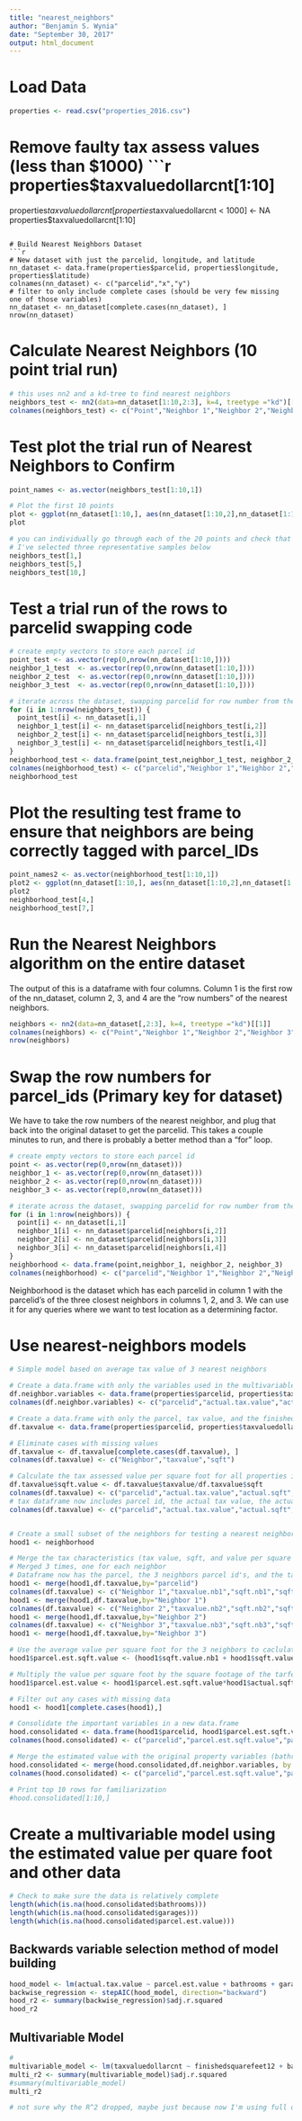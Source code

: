 ---
title: "nearest_neighbors"
author: "Benjamin S. Wynia"
date: "September 30, 2017"
output: html_document
---
# Load Data
```{r}
properties <- read.csv("properties_2016.csv")

```

# Remove faulty tax assess values (less than $1000)
```{r}
properties$taxvaluedollarcnt[1:10]
properties$taxvaluedollarcnt[properties$taxvaluedollarcnt < 1000] <- NA
properties$taxvaluedollarcnt[1:10]

```

# Build Nearest Neighbors Dataset
```{r}
# New dataset with just the parcelid, longitude, and latitude
nn_dataset <- data.frame(properties$parcelid, properties$longitude, properties$latitude)
colnames(nn_dataset) <- c("parcelid","x","y")
# filter to only include complete cases (should be very few missing one of those variables)
nn_dataset <- nn_dataset[complete.cases(nn_dataset), ]
nrow(nn_dataset)
```

# Calculate Nearest Neighbors (10 point trial run)
```{r}
# this uses nn2 and a kd-tree to find nearest neighbors
neighbors_test <- nn2(data=nn_dataset[1:10,2:3], k=4, treetype ="kd")[[1]]
colnames(neighbors_test) <- c("Point","Neighbor 1","Neighbor 2","Neighbor 3")

```

# Test plot the trial run of Nearest Neighbors to Confirm 

```{r}
point_names <- as.vector(neighbors_test[1:10,1])

# Plot the first 10 points
plot <- ggplot(nn_dataset[1:10,], aes(nn_dataset[1:10,2],nn_dataset[1:10,3])) + geom_point() + geom_text(aes(label=point_names), hjust = 1, vjust = 1)
plot

# you can individually go through each of the 20 points and check that the algorithm identifies the 3 nearest neighbors
# I've selected three representative samples below
neighbors_test[1,]
neighbors_test[5,]
neighbors_test[10,]

```

# Test a trial run of the rows to parcelid swapping code
```{r}
# create empty vectors to store each parcel id
point_test <- as.vector(rep(0,nrow(nn_dataset[1:10,])))
neighbor_1_test  <- as.vector(rep(0,nrow(nn_dataset[1:10,])))
neighbor_2_test  <- as.vector(rep(0,nrow(nn_dataset[1:10,])))
neighbor_3_test  <- as.vector(rep(0,nrow(nn_dataset[1:10,])))

# iterate across the dataset, swapping parcelid for row number from the "neighbors" dataset
for (i in 1:nrow(neighbors_test)) {
  point_test[i] <- nn_dataset[i,1]
  neighbor_1_test[i] <- nn_dataset$parcelid[neighbors_test[i,2]]
  neighbor_2_test[i] <- nn_dataset$parcelid[neighbors_test[i,3]]
  neighbor_3_test[i] <- nn_dataset$parcelid[neighbors_test[i,4]]
}
neighborhood_test <- data.frame(point_test,neighbor_1_test, neighbor_2_test, neighbor_3_test)
colnames(neighborhood_test) <- c("parcelid","Neighbor 1","Neighbor 2","Neighbor 3")
neighborhood_test
```

# Plot the resulting test frame to ensure that neighbors are being correctly tagged with parcel_IDs

```{r}
point_names2 <- as.vector(neighborhood_test[1:10,1])
plot2 <- ggplot(nn_dataset[1:10,], aes(nn_dataset[1:10,2],nn_dataset[1:10,3])) + geom_point() + geom_text(aes(label=point_names2), hjust = 1, vjust = 2)
plot2
neighborhood_test[4,]
neighborhood_test[7,]
```

# Run the Nearest Neighbors algorithm on the entire dataset
The output of this is a dataframe with four columns. Column 1 is the first row of the nn_dataset, column 2, 3, and 4 are the "row numbers" of the nearest neighbors.
```{r}
neighbors <- nn2(data=nn_dataset[,2:3], k=4, treetype ="kd")[[1]]
colnames(neighbors) <- c("Point","Neighbor 1","Neighbor 2","Neighbor 3")
nrow(neighbors)
```

# Swap the row numbers for parcel_ids (Primary key for dataset)
We have to take the row numbers of the nearest neighbor, and plug that back into the original dataset to get the parcelid. This takes a couple minutes to run, and there is probably a better method than a "for" loop.

```{r}

# create empty vectors to store each parcel id
point <- as.vector(rep(0,nrow(nn_dataset)))
neighbor_1 <- as.vector(rep(0,nrow(nn_dataset)))
neighbor_2 <- as.vector(rep(0,nrow(nn_dataset)))
neighbor_3 <- as.vector(rep(0,nrow(nn_dataset)))

# iterate across the dataset, swapping parcelid for row number from the "neighbors" dataset
for (i in 1:nrow(neighbors)) {
  point[i] <- nn_dataset[i,1]
  neighbor_1[i] <- nn_dataset$parcelid[neighbors[i,2]]
  neighbor_2[i] <- nn_dataset$parcelid[neighbors[i,3]]
  neighbor_3[i] <- nn_dataset$parcelid[neighbors[i,4]]
}
neighborhood <- data.frame(point,neighbor_1, neighbor_2, neighbor_3)
colnames(neighborhood) <- c("parcelid","Neighbor 1","Neighbor 2","Neighbor 3")

```

Neighborhood is the dataset which has each parcelid in column 1 with the parcelid's of the three closest neighbors in columns 1, 2, and 3. We can use it for any queries where we want to test location as a determining factor.

# Use nearest-neighbors models

```{r}
# Simple model based on average tax value of 3 nearest neighbors

# Create a data.frame with only the variables used in the multivariable model previously
df.neighbor.variables <- data.frame(properties$parcelid, properties$taxvaluedollarcnt, properties$finishedsquarefeet12, properties$bathroomcnt, properties$garagecarcnt, properties$roomcnt, properties$yearbuilt, properties$regionidcity)
colnames(df.neighbor.variables) <- c("parcelid","actual.tax.value","actual.sqft","bathrooms","garages","room.count","year.built","regionidcity")

# Create a data.frame with only the parcel, tax value, and the finished square feet
df.taxvalue <- data.frame(properties$parcelid, properties$taxvaluedollarcnt, properties$finishedsquarefeet12)

# Eliminate cases with missing values
df.taxvalue <- df.taxvalue[complete.cases(df.taxvalue), ]
colnames(df.taxvalue) <- c("Neighbor","taxvalue","sqft")

# Calculate the tax assessed value per square foot for all properties in dataset
df.taxvalue$sqft.value <- df.taxvalue$taxvalue/df.taxvalue$sqft
colnames(df.taxvalue) <- c("parcelid","actual.tax.value","actual.sqft","actual.sqft.value")
# tax dataframe now includes parcel id, the actual tax value, the actual square feet, and the actual value per square foot
colnames(df.taxvalue) <- c("parcelid","actual.tax.value","actual.sqft","actual.sqft.value")


# Create a small subset of the neighbors for testing a nearest neighbors model
hood1 <- neighborhood

# Merge the tax characteristics (tax value, sqft, and value per square foot) with the neighbors dataset
# Merged 3 times, one for each neighbor
# Dataframe now has the parcel, the 3 neighbors parcel id's, and the tax value, sqft, and value per sqft for each neighbor
hood1 <- merge(hood1,df.taxvalue,by="parcelid")
colnames(df.taxvalue) <- c("Neighbor 1","taxvalue.nb1","sqft.nb1","sqft.value.nb1")
hood1 <- merge(hood1,df.taxvalue,by="Neighbor 1")
colnames(df.taxvalue) <- c("Neighbor 2","taxvalue.nb2","sqft.nb2","sqft.value.nb2")
hood1 <- merge(hood1,df.taxvalue,by="Neighbor 2")
colnames(df.taxvalue) <- c("Neighbor 3","taxvalue.nb3","sqft.nb3","sqft.value.nb3")
hood1 <- merge(hood1,df.taxvalue,by="Neighbor 3")

# Use the average value per square foot for the 3 neighbors to caclulate the sqft.value of the parcel
hood1$parcel.est.sqft.value <- (hood1$sqft.value.nb1 + hood1$sqft.value.nb2 + hood1$sqft.value.nb3)/3

# Multiply the value per square foot by the square footage of the tarfet parcel
hood1$parcel.est.value <- hood1$parcel.est.sqft.value*hood1$actual.sqft

# Filter out any cases with missing data
hood1 <- hood1[complete.cases(hood1),]

# Consolidate the important variables in a new data.frame
hood.consolidated <- data.frame(hood1$parcelid, hood1$parcel.est.sqft.value, hood1$parcel.est.value)
colnames(hood.consolidated) <- c("parcelid","parcel.est.sqft.value","parcel.est.value")

# Merge the estimated value with the original property variables (bathrooms, garage, etc.)
hood.consolidated <- merge(hood.consolidated,df.neighbor.variables, by = "parcelid" )
colnames(hood.consolidated) <- c("parcelid","parcel.est.sqft.value","parcel.est.value","actual.tax.value","actual.sqft","bathrooms","garages","room.count","year.built","regionidcity")

# Print top 10 rows for familiarization
#hood.consolidated[1:10,]

```

# Create a multivariable model using the estimated value per quare foot and other data

```{r}
# Check to make sure the data is relatively complete
length(which(is.na(hood.consolidated$bathrooms)))
length(which(is.na(hood.consolidated$garages)))
length(which(is.na(hood.consolidated$parcel.est.value)))

```

## Backwards variable selection method of model building
```{r}
hood_model <- lm(actual.tax.value ~ parcel.est.value + bathrooms + garages + room.count + year.built + regionidcity,na.action=na.exclude, data = hood.consolidated)
backwise_regression <- stepAIC(hood_model, direction="backward")
hood_r2 <- summary(backwise_regression)$adj.r.squared
hood_r2

```

## Multivariable Model
```{r}
# 
multivariable_model <- lm(taxvaluedollarcnt ~ finishedsquarefeet12 + bathroomcnt + garagecarcnt + roomcnt + yearbuilt + regionidcity,na.action=na.exclude, data = properties)
multi_r2 <- summary(multivariable_model)$adj.r.squared
#summary(multivariable_model)
multi_r2

# not sure why the R^2 dropped, maybe just because now I'm using full dataset, but R^2 came to 45.7%. 
```


```{r}

```

```{r}

```
